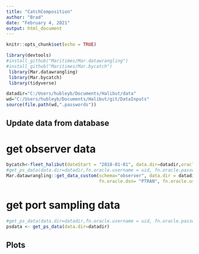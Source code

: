 ```yaml
---
title: "CatchComposition"
author: "Brad"
date: "February 4, 2021"
output: html_document
---
```


```r
knitr::opts_chunk$set(echo = TRUE)

library(devtools)
#install_github("Maritimes/Mar.datawrangling")
#install_github("Maritimes/Mar.bycatch")
 library(Mar.datawrangling)
 library(Mar.bycatch)
 library(tidyverse)

datadir="C:/Users/hubleyb/Documents/Halibut/data"
wd="C:/Users/hubleyb/Documents/Halibut/git/DataInputs"
source(file.path(wd,".passwords"))

```

## Update data from database 

# get observer data
```r

bycatch<-fleet_halibut(dateStart = "2018-01-01", data.dir=datadir,oracle.username=uid,oracle.password=pwd,usepkg='roracle',oracle.dsn='ptran', useLocal=F)
#get_ps_data(data.dir=datadir,fn.oracle.username = uid, fn.oracle.password = pwd, fn.oracle.dsn = 'ptran',usepkg='roracle',force.extract=T)
Mar.datawrangling::get_data_custom(schema="observer", data.dir = datadir, tables = c("ISFISHLENGTHS","ISSAMPLES"), usepkg = "roracle",
                                   fn.oracle.dsn= "PTRAN", fn.oracle.username=uid, fn.oracle.password =pwd)

```

# get port sampling data

```r
#get_ps_data(data.dir=datadir,fn.oracle.username = uid, fn.oracle.password = pwd, fn.oracle.dsn = 'ptran',usepkg='roracle',force.extract=T)
psdata <- get_ps_data(data.dir=datadir)

```




##  Plots



```r

```


